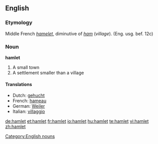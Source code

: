 {{see|Hamlet}}
==English==

===Etymology===
Middle French ''[[hamelet]]'', diminutive of ''[[ham]]'' (''village''). (Eng. usg. bef. 12c)

===Noun===
'''hamlet'''

# A small town
# A settlement smaller than a village

====Translations====
{{top}}
*Dutch: [[gehucht]] {{n}}
*French: [[hameau]] {{m}}
*German: [[Weiler]] {{m}}
*Italian: [[villaggio]] {{m}}
{{bottom}}

[[Category:English nouns]]

[[de:hamlet]]
[[et:hamlet]]
[[fr:hamlet]]
[[io:hamlet]]
[[hu:hamlet]]
[[te:hamlet]]
[[vi:hamlet]]
[[zh:hamlet]]
